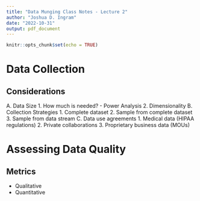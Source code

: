 ```yaml
---
title: "Data Munging Class Notes - Lecture 2"
author: "Joshua D. Ingram"
date: "2022-10-31"
output: pdf_document
---
```


```r
knitr::opts_chunk$set(echo = TRUE)
```

# Data Collection

## Considerations

A. Data Size
  1. How much is needed? - Power Analysis
  2. Dimensionality
B. Collection Strategies
  1. Complete dataset
  2. Sample from complete dataset
  3. Sample from data stream
C. Data use agreements
  1. Medical data (HIPAA regulations)
  2. Private collaborations
  3. Proprietary business data (MOUs)
  
# Assessing Data Quality

## Metrics

- Qualitative
- Quantitative


